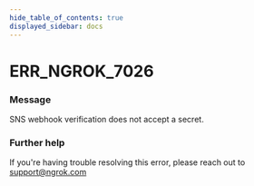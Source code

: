 ```yaml
---
hide_table_of_contents: true
displayed_sidebar: docs
---
```



# ERR_NGROK_7026

### Message

SNS webhook verification does not accept a secret.

<ErrorDetails error="err_ngrok_7026" />

### Further help

If you're having trouble resolving this error, please reach out to [support@ngrok.com](mailto:support@ngrok.com?subject=Help%20with%20ERR_NGROK_7026)
